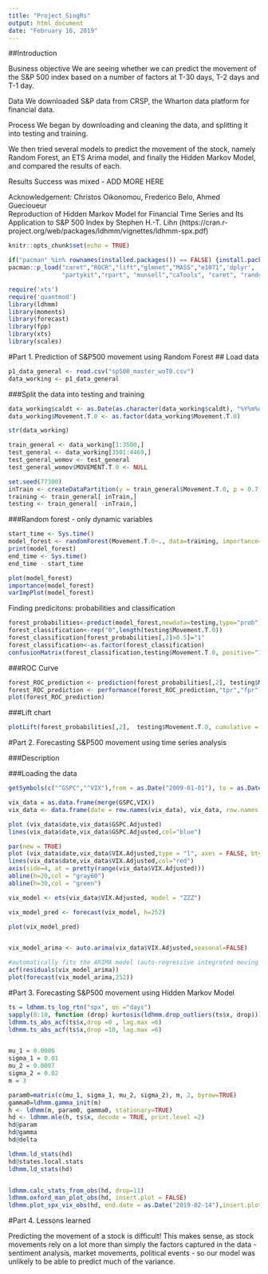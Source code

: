 ---
title: "Project_SingRs"
output: html_document
date: "February 16, 2019"
---

##Introduction

Business objective
We are seeing whether we can predict the movement of the S&P 500 index based on a number of factors at T-30 days, T-2 days and T-1 day.

Data
We downloaded S&P data from CRSP, the Wharton data platform for financial data.

Process
We began by downloading and cleaning the data, and splitting it into testing and training. 

We  then tried several models to predict the movement of the stock, namely Random Forest, an ETS Arima model, and finally the Hidden Markov Model, and compared the results of each. 

Results
Success was mixed - ADD MORE HERE

Acknowledgement: Christos Oikonomou, Frederico Belo, Ahmed Guecioueur  
Reproduction of Hidden Markov Model for Financial Time Series and Its Application to S&P 500 Index by Stephen H.-T. Lihn (https://cran.r-project.org/web/packages/ldhmm/vignettes/ldhmm-spx.pdf)


```{r setup, include=FALSE, warning=FALSE}
knitr::opts_chunk$set(echo = TRUE)
```

```{r, echo=FALSE}
if("pacman" %in% rownames(installed.packages()) == FALSE) {install.packages("pacman")}
pacman::p_load("caret","ROCR","lift","glmnet","MASS","e1071",'dplyr',
               "partykit","rpart", "munsell","caTools", "caret", "randomForest") 

require('xts')
require('quantmod')
library(ldhmm)
library(moments)
library(forecast)
library(fpp)
library(xts)
library(scales)

```

#Part 1. Prediction of S&P500 movement using Random Forest 
## Load data
```{r data_loading}
p1_data_general <- read.csv("sp500_master_woT0.csv")
data_working <- p1_data_general
```


###Split the data into testing and training
```{r data_split_cleaning}
data_working$caldt <- as.Date(as.character(data_working$caldt), "%Y%m%d")
data_working$Movement.T.0 <- as.factor(data_working$Movement.T.0)

str(data_working)

train_general <- data_working[1:3500,]
test_general <- data_working[3501:4469,]
test_general_womov <- test_general
test_general_womov$MOVEMENT.T.0 <- NULL

set.seed(77300) 
inTrain <- createDataPartition(y = train_general$Movement.T.0, p = 0.7, list = FALSE)
training <- train_general[ inTrain,]
testing <- train_general[ -inTrain,]
```

###Random forest - only dynamic variables

```{r random_forest}
start_time <- Sys.time()
model_forest <- randomForest(Movement.T.0~., data=training, importance=TRUE, proximity=TRUE,  type="classification")
print(model_forest)
end_time <- Sys.time()
end_time - start_time

plot(model_forest)
importance(model_forest)
varImpPlot(model_forest)
```


Finding predicitons: probabilities and classification

```{r rf_predictions}
forest_probabilities<-predict(model_forest,newdata=testing,type="prob") 
forest_classification<-rep("0",length(testing$Movement.T.0))
forest_classification[forest_probabilities[,2]>0.5]="1"
forest_classification<-as.factor(forest_classification)
confusionMatrix(forest_classification,testing$Movement.T.0, positive="1")
```


###ROC Curve
```{r rf_roc}
forest_ROC_prediction <- prediction(forest_probabilities[,2], testing$Movement.T.0)
forest_ROC_prediction <- performance(forest_ROC_prediction,"tpr","fpr")
plot(forest_ROC_prediction)
```

###Lift chart
```{r rf_lift}
plotLift(forest_probabilities[,2],  testing$Movement.T.0, cumulative = TRUE, n.buckets = 10)
```


#Part 2. Forecasting S&P500 movement using time series analysis

###Description 

###Loading the data
```{r p2_dataloading}
getSymbols(c("^GSPC","^VIX"),from = as.Date("2009-01-01"), to = as.Date("2019-02-14"))

vix_data = as.data.frame(merge(GSPC,VIX))
vix_data <- data.frame(date = row.names(vix_data), vix_data, row.names = NULL)

plot (vix_data$date,vix_data$GSPC.Adjusted)
lines(vix_data$date,vix_data$GSPC.Adjusted,col="blue")

par(new = TRUE)
plot (vix_data$date,vix_data$VIX.Adjusted,type = "l", axes = FALSE, bty = "n", xlab = "", ylab = "")
lines(vix_data$date,vix_data$VIX.Adjusted,col="red")
axis(side=4, at = pretty(range(vix_data$VIX.Adjusted)))
abline(h=20,col = "gray60")
abline(h=30,col = "green")
```



```{r time_series_analysis}
vix_model <- ets(vix_data$VIX.Adjusted, model = "ZZZ")

vix_model_pred <- forecast(vix_model, h=252)

plot(vix_model_pred)


vix_model_arima <- auto.arima(vix_data$VIX.Adjusted,seasonal=FALSE)

#automatically fits the ARIMA model (auto-regressive integrated moving average)
acf(residuals(vix_model_arima))
plot(forecast(vix_model_arima,252))
```



#Part 3. Forecasting S&P500 movement using Hidden Markov Model 

```{r hmm}
ts = ldhmm.ts_log_rtn("spx", on ="days")
sapply(0:10, function (drop) kurtosis(ldhmm.drop_outliers(ts$x, drop)))
ldhmm.ts_abs_acf(ts$x,drop =0 , lag.max =6)
ldhmm.ts_abs_acf(ts$x,drop =10, lag.max =6)


mu_1 = 0.0006
sigma_1 = 0.01
mu_2 = 0.0007
sigma_2 = 0.02
m = 3

param0=matrix(c(mu_1, sigma_1, mu_2, sigma_2), m, 2, byrow=TRUE)
gamma0=ldhmm.gamma_init(m)
h <- ldhmm(m, param0, gamma0, stationary=TRUE)
hd <- ldhmm.mle(h, ts$x, decode = TRUE, print.level =2)
hd@param
hd@gamma
hd@delta

ldhmm.ld_stats(hd)
hd@states.local.stats
ldhmm.ld_stats(hd)


ldhmm.calc_stats_from_obs(hd, drop=11)
ldhmm.oxford_man_plot_obs(hd, insert.plot = FALSE)
ldhmm.plot_spx_vix_obs(hd, end.date = as.Date("2019-02-14"),insert.plot = FALSE)

```


#Part 4. Lessons learned

Predicting the movement of a stock is difficult! This makes sense, as stock movements rely on a lot more than simply the factors captured in the data - sentiment analysis, market movements, political events - so our model was unlikely to be able to predict much of the variance.


